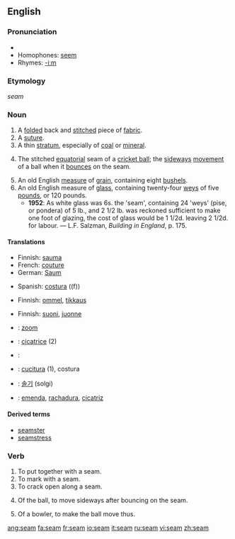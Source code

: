 {{wikipedia|dab=Seam}}
==English==

===Pronunciation===
*{{audio|en-us-seem.ogg|Audio (US)}}
*Homophones: [[seem]]
*Rhymes: [[Rhymes:English:-iːm|-iːm]]

===Etymology===
{{OE.}} ''seam''

===Noun===
{{en-noun}}

# A [[folded]] back and [[stitch]]ed piece of [[fabric]].
# A [[suture]].
# A thin [[stratum]], especially of [[coal]] or [[mineral]].
# {{cricket}} The stitched [[equatorial]] seam of a [[cricket ball]]; the [[sideways]] [[movement]] of a ball when it [[bounce]]s on the seam.
# An old English [[measure]] of [[grain]], containing eight [[bushel]]s.
# An old English measure of [[glass]], containing twenty-four [[wey]]s of five [[pound]]s, or 120 pounds.
#*'''1952''': As white glass was 6s. the 'seam', containing 24 'weys' (pise, or pondera) of 5 lb., and 2 1/2 lb. was reckoned sufficient to make one foot of glazing, the cost of glass would be 1 1/2d. leaving 2 1/2d. for labour. &mdash; L.F. Salzman, ''Building in England'', p. 175.

====Translations====
{{trans-top|folded back and stitched piece of fabric}}
*Finnish: [[sauma]]
*French: [[couture]]
*German: [[Saum]] {{m}}
{{trans-mid}}
*Spanish: [[costura]] ((f))
{{trans-bottom}}

{{trans-top|suture}}
*Finnish: [[ommel]], [[tikkaus]]
{{trans-mid}}
{{trans-bottom}}

{{trans-top|thin stratum of mineral}}
*Finnish: [[suoni]], [[juonne]]
{{trans-mid}}
{{trans-bottom}}

{{trans-top|stitched seam of a cricket ball}}
{{trans-mid}}
{{trans-bottom}}

{{trans-top|measure of grain}}
{{trans-mid}}
{{trans-bottom}}

{{trans-top|measure of glass}}
{{trans-mid}}
{{trans-bottom}}

{{checktrans-top}}
*{{ttbc|Dutch}}: [[zoom]] {{m}}
*{{ttbc|French}}: [[cicatrice]] {{f}} (2)
*{{ttbc|Hebrew}}: {{he-translation|תפר|tefer}} {{m}}
*{{ttbc|Italian}}: [[cucitura]] {{f}} (1), costura
*{{ttbc|Korean}}: [[솔기]] (solgi) 
*{{ttbc|Portuguese}}: [[emenda]], [[rachadura]], [[cicatriz]] {{f}}
{{trans-bottom}}

====Derived terms====
*[[seamster]]
*[[seamstress]]

===Verb===
{{en-verb}}

# To put together with a seam.
# To mark with a seam.
# To crack open along a seam.
# {{cricket}} Of the ball, to move sideways after bouncing on the seam.
# {{cricket}} Of a bowler, to make the ball move thus.

[[ang:seam]]
[[fa:seam]]
[[fr:seam]]
[[io:seam]]
[[it:seam]]
[[ru:seam]]
[[vi:seam]]
[[zh:seam]]